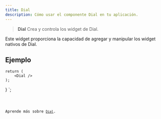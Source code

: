 ```yaml
---
title: Dial
description: Cómo usar el componente Dial en tu aplicación.
---
```



> **Dial** Crea y controla los widget de Dial.

Este widget proporciona la capacidad de agregar y manipular los widget nativos de Dial.

## Ejemplo


    return (
        <Dial />
    );
}
`;

<Code code={DialExample} title='example_dial.tsx' lang='tsx' />

Aprende más sobre [`Dial`](https://vixen-js.github.io/docs/build-application-vanilla/Basic-Widgets/QDial).